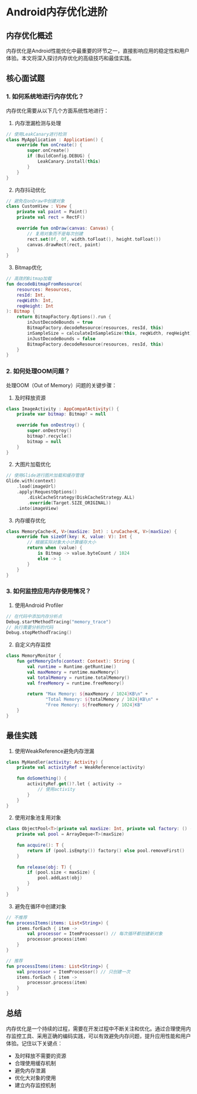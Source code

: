 # Android内存优化进阶

## 内存优化概述

内存优化是Android性能优化中最重要的环节之一，直接影响应用的稳定性和用户体验。本文将深入探讨内存优化的高级技巧和最佳实践。

## 核心面试题

### 1. 如何系统地进行内存优化？

内存优化需要从以下几个方面系统性地进行：

1. 内存泄漏检测与处理
```kotlin
// 使用LeakCanary进行检测
class MyApplication : Application() {
    override fun onCreate() {
        super.onCreate()
        if (BuildConfig.DEBUG) {
            LeakCanary.install(this)
        }
    }
}
```

2. 内存抖动优化
```kotlin
// 避免在onDraw中创建对象
class CustomView : View {
    private val paint = Paint()
    private val rect = RectF()
    
    override fun onDraw(canvas: Canvas) {
        // 复用对象而不是每次创建
        rect.set(0f, 0f, width.toFloat(), height.toFloat())
        canvas.drawRect(rect, paint)
    }
}
```

3. Bitmap优化
```kotlin
// 高效的Bitmap加载
fun decodeBitmapFromResource(
    resources: Resources,
    resId: Int,
    reqWidth: Int,
    reqHeight: Int
): Bitmap {
    return BitmapFactory.Options().run {
        inJustDecodeBounds = true
        BitmapFactory.decodeResource(resources, resId, this)
        inSampleSize = calculateInSampleSize(this, reqWidth, reqHeight)
        inJustDecodeBounds = false
        BitmapFactory.decodeResource(resources, resId, this)
    }
}
```

### 2. 如何处理OOM问题？

处理OOM（Out of Memory）问题的关键步骤：

1. 及时释放资源
```kotlin
class ImageActivity : AppCompatActivity() {
    private var bitmap: Bitmap? = null
    
    override fun onDestroy() {
        super.onDestroy()
        bitmap?.recycle()
        bitmap = null
    }
}
```

2. 大图片加载优化
```kotlin
// 使用Glide进行图片加载和缓存管理
Glide.with(context)
    .load(imageUrl)
    .apply(RequestOptions()
        .diskCacheStrategy(DiskCacheStrategy.ALL)
        .override(Target.SIZE_ORIGINAL))
    .into(imageView)
```

3. 内存缓存优化
```kotlin
class MemoryCache<K, V>(maxSize: Int) : LruCache<K, V>(maxSize) {
    override fun sizeOf(key: K, value: V): Int {
        // 根据实际对象大小计算缓存大小
        return when (value) {
            is Bitmap -> value.byteCount / 1024
            else -> 1
        }
    }
}
```

### 3. 如何监控应用内存使用情况？

1. 使用Android Profiler
```kotlin
// 在代码中添加内存分析点
Debug.startMethodTracing("memory_trace")
// 执行需要分析的代码
Debug.stopMethodTracing()
```

2. 自定义内存监控
```kotlin
class MemoryMonitor {
    fun getMemoryInfo(context: Context): String {
        val runtime = Runtime.getRuntime()
        val maxMemory = runtime.maxMemory()
        val totalMemory = runtime.totalMemory()
        val freeMemory = runtime.freeMemory()
        
        return "Max Memory: ${maxMemory / 1024}KB\n" +
               "Total Memory: ${totalMemory / 1024}KB\n" +
               "Free Memory: ${freeMemory / 1024}KB"
    }
}
```

## 最佳实践

1. 使用WeakReference避免内存泄漏
```kotlin
class MyHandler(activity: Activity) {
    private val activityRef = WeakReference(activity)
    
    fun doSomething() {
        activityRef.get()?.let { activity ->
            // 使用activity
        }
    }
}
```

2. 使用对象池复用对象
```kotlin
class ObjectPool<T>(private val maxSize: Int, private val factory: () -> T) {
    private val pool = ArrayDeque<T>(maxSize)
    
    fun acquire(): T {
        return if (pool.isEmpty()) factory() else pool.removeFirst()
    }
    
    fun release(obj: T) {
        if (pool.size < maxSize) {
            pool.addLast(obj)
        }
    }
}
```

3. 避免在循环中创建对象
```kotlin
// 不推荐
fun processItems(items: List<String>) {
    items.forEach { item ->
        val processor = ItemProcessor() // 每次循环都创建新对象
        processor.process(item)
    }
}

// 推荐
fun processItems(items: List<String>) {
    val processor = ItemProcessor() // 只创建一次
    items.forEach { item ->
        processor.process(item)
    }
}
```

## 总结

内存优化是一个持续的过程，需要在开发过程中不断关注和优化。通过合理使用内存监控工具、采用正确的编码实践，可以有效避免内存问题，提升应用性能和用户体验。记住以下关键点：

- 及时释放不需要的资源
- 合理使用缓存机制
- 避免内存泄漏
- 优化大对象的使用
- 建立内存监控机制